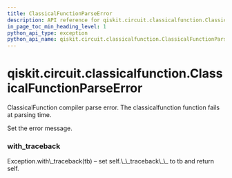 ```yaml
---
title: ClassicalFunctionParseError
description: API reference for qiskit.circuit.classicalfunction.ClassicalFunctionParseError
in_page_toc_min_heading_level: 1
python_api_type: exception
python_api_name: qiskit.circuit.classicalfunction.ClassicalFunctionParseError
---
```


# qiskit.circuit.classicalfunction.ClassicalFunctionParseError

<Class id="qiskit.circuit.classicalfunction.ClassicalFunctionParseError" github="https://github.com/qiskit/qiskit/tree/stable/0.18/qiskit/circuit/classicalfunction/exceptions.py" signature="ClassicalFunctionParseError(*message)">
  ClassicalFunction compiler parse error. The classicalfunction function fails at parsing time.

  Set the error message.

  ### with\_traceback

  <Function id="qiskit.circuit.classicalfunction.ClassicalFunctionParseError.with_traceback" name="with_traceback" signature="with_traceback()">
    Exception.with\_traceback(tb) – set self.\_\_traceback\_\_ to tb and return self.
  </Function>
</Class>

